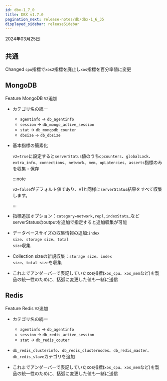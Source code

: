 ```yaml
---
id: dbx-1_7_0
title: DBX v1.7.0
pagination_next: release-notes/db/dbx-1_6_35
displayed_sidebar: releaseSidebar
---
```


2024年03月25日

## 共通

<Status>Changed</Status> <code>cpu</code>指標で<code>xos2</code>指標を廃止し<code>xos</code>指標を百分率値に変更

## MongoDB

<Status>Feature</Status> MongoDB <code class="my">V2</code>追加

- カテゴリ名の統一

  - <code>agentinfo</code> → <code>db_agentinfo</code>
  - <code>session</code> → <code>db_mongo_active_session</code>
  - <code>stat</code> → <code>db_mongodb_counter</code>
  - <code>dbsize</code> → <code>db_dbsize</code>

- 基本指標の簡素化

  <code>v2=true</code>に設定すると<code>serverStatus</code>値のうち<code>opcounters</code>、<code>globalLock</code>、<code>extra_info</code>、<code>connections</code>、<code>network</code>、<code>mem</code>、<code>opLatencies</code>、<code>asserts</code>指標のみを収集・保存

  :::note

  <code>v2=false</code>がデフォルト値であり、v1と同様に<code>serverStatus</code>結果をすべて収集します。

  :::

- 指標追加オプション：<code>category=network,repl,indexStats…</code>などserverStatusのoutputを追加で指定すると追加収集が可能

- データベースサイズの収集情報の追加:<code>index size</code>、<code>storage size</code>、<code>total size</code>収集

- Collection sizeの新規収集：<code>storage size</code>、<code>index size</code>、<code>total size</code>を収集

- これまでアンダーバーで表記していたxos指標(<code>xos_cpu</code>、<code>xos_mem</code>など)を製品の統一性のために、括弧に変更した値も一緒に送信

## Redis

<Status>Feature</Status> Redis <code class="my">V2</code>追加

- カテゴリ名の統一

  - <code>agentinfo</code> → <code>db_agentinfo</code>
  - <code>session</code> → <code>db_redis_active_session</code>
  - <code>stat</code> → <code>db_redis_couter</code>

- <code>db_redis_clusterinfo</code>、<code>db_redis_clusternodes</code>、<code>db_redis_master</code>、<code>db_redis_slave</code>カテゴリを追加

- これまでアンダーバーで表記していたxos指標(<code>xos_cpu</code>、<code>xos_mem</code>など)を製品の統一性のために、括弧に変更した値も一緒に送信
